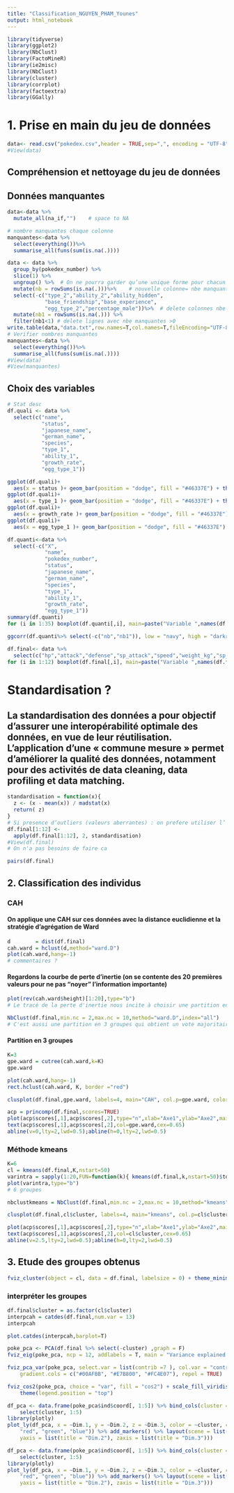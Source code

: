 ```yaml
---
title: "Classification_NGUYEN_PHAM_Younes"
output: html_notebook
---
```

```r
library(tidyverse)
library(ggplot2)
library(NbClust)
library(FactoMineR)
library(ie2misc)
library(NbClust)
library(cluster)
library(corrplot)
library(factoextra)
library(GGally)
```

# 1. Prise en main du jeu de données

```r
data<- read.csv("pokedex.csv",header = TRUE,sep=",", encoding = "UTF-8")
#View(data)
```

## Compréhension et nettoyage du jeu de données
## Données manquantes
```r
data<-data %>% 
  mutate_all(na_if,"")    # space to NA 

# nombre manquantes chaque colonne  
manquantes<-data %>% 
  select(everything())%>%
  summarise_all(funs(sum(is.na(.))))  

data <- data %>% 
  group_by(pokedex_number) %>% 
  slice(1) %>% 
  ungroup() %>%  # On ne pourra garder qu’une unique forme pour chacun ( choisir premier individu pour chaque formes )
  mutate(nb = rowSums(is.na(.)))%>%    # nouvelle colonne= nbe manquantes pour chaque lignes    
  select(-c("type_2","ability_2","ability_hidden",
            "base_friendship","base_experience",
            "egg_type_2","percentage_male"))%>%  # delete colonnes nbe manquantes >50
  mutate(nb1 = rowSums(is.na(.))) %>% 
  filter(nb1<1) # delete lignes avec nbe manquantes >0
write.table(data,"data.txt",row.names=T,col.names=T,fileEncoding="UTF-8")
# Verifier nombres manquantes 
manquantes<-data %>% 
  select(everything())%>%
  summarise_all(funs(sum(is.na(.)))) 
#View(data)
#View(manquantes)
```
## Choix des variables 
```r
# Stat desc 
df.quali <- data %>% 
  select(c("name",
           "status",
           "japanese_name",
           "german_name",
           "species",
           "type_1",
           "ability_1",
           "growth_rate",
           "egg_type_1"))

ggplot(df.quali)+ 
  aes(x = status )+ geom_bar(position = "dodge", fill = "#46337E") + theme_gray()
ggplot(df.quali)+ 
  aes(x = type_1 )+ geom_bar(position = "dodge", fill = "#46337E") + theme_gray()
ggplot(df.quali)+ 
  aes(x = growth_rate )+ geom_bar(position = "dodge", fill = "#46337E") + theme_gray()
ggplot(df.quali)+ 
  aes(x = egg_type_1 )+ geom_bar(position = "dodge", fill = "#46337E") + theme_gray()

```
```r
df.quanti<-data %>% 
  select(-c("X",
            "name",
            "pokedex_number",
            "status",
            "japanese_name",
            "german_name",
            "species",
            "type_1",
            "ability_1",
            "growth_rate",
            "egg_type_1"))
summary(df.quanti)
for (i in 1:35) boxplot(df.quanti[,i], main=paste("Variable ",names(df.quanti)[i],sep=""))
```
```r
ggcorr(df.quanti%>% select(-c("nb","nb1")), low = "navy", high = "darkred", hjust = 1, size = 3, label = TRUE,label_size = 2)
```


```r
df.final<- data %>% 
  select(c("hp","attack","defense","sp_attack","speed","weight_kg","sp_defense","catch_rate","egg_cycles","against_poison","against_ground","against_flying"))
for (i in 1:12) boxplot(df.final[,i], main=paste("Variable ",names(df.final)[i],sep=""))
```
# Standardisation ?
## La standardisation des données a pour objectif d’assurer une interopérabilité optimale des données, en vue de leur réutilisation. L’application d’une « commune mesure » permet d’améliorer la qualité des données, notamment pour des activités de data cleaning, data profiling et data matching.
```r
standardisation = function(x){
  z <- (x - mean(x)) / madstat(x)
  return( z)
}
# Si presence d’outliers (valeurs aberrantes) : on prefere utiliser l’´ecartmoyen absolu (mean absolute deviation)
df.final[1:12] <-
  apply(df.final[1:12], 2, standardisation)
#View(df.final)
# On n'a pas besoins de faire ca 
```


```r
pairs(df.final)
```
## 2. Classification des individus
### CAH 
#### On applique une CAH sur ces données avec la distance euclidienne et la stratégie d'agrégation de Ward
```r
d        = dist(df.final)
cah.ward = hclust(d,method="ward.D")
plot(cah.ward,hang=-1)
# commentaires ? 
```

#### Regardons la courbe de perte d'inertie (on se contente des 20 premières valeurs pour ne pas "noyer" l'information importante)
```r
plot(rev(cah.ward$height)[1:20],type="b")
# Le tracé de la perte d'inertie nous incite à choisir une partition en 3 groupes 
```

```r
NbClust(df.final,min.nc = 2,max.nc = 10,method="ward.D",index="all")
# C'est aussi une partition en 3 groupes qui obtient un vote majoritaire, nous confortant dans notre premier choix. Néanmoins, on peut déjà observé la variabilité des réponses apportées par les différents critères. Cela souligne l'importance de garder une inspection visuelle de la courbe d'inertie/dendrogramme.
```
#### Partition en 3 groupes
```r
K=3
gpe.ward = cutree(cah.ward,k=K)
gpe.ward
```
```r
plot(cah.ward,hang=-1)
rect.hclust(cah.ward, K, border ="red")
```
```r
clusplot(df.final,gpe.ward, labels=4, main="CAH", col.p=gpe.ward, color=gpe.ward, shade=gpe.ward)
```

```r
acp = princomp(df.final,scores=TRUE)
plot(acp$scores[,1],acp$scores[,2],type="n",xlab="Axe1",ylab="Axe2",main="CAH")
text(acp$scores[,1],acp$scores[,2],col=gpe.ward,cex=0.65)
abline(v=0,lty=2,lwd=0.5);abline(h=0,lty=2,lwd=0.5)
```

### Méthode kmeans

```r
K=6
cl = kmeans(df.final,K,nstart=50)
varintra = sapply(1:20,FUN=function(k){ kmeans(df.final,k,nstart=50)$tot.withinss })
plot(varintra,type="b")
# 6 groupes 
```


```r
nbclustkmeans = NbClust(df.final,min.nc = 2,max.nc = 10,method="kmeans",index="all")
```
```r
clusplot(df.final,cl$cluster, labels=4, main="kmeans", col.p=cl$cluster, color=cl$cluster, shade=cl$cluster)
```
```r
plot(acp$scores[,1],acp$scores[,2],type="n",xlab="Axe1",ylab="Axe2",main="K-means")
text(acp$scores[,1],acp$scores[,2],col=cl$cluster,cex=0.65)
abline(v=2.5,lty=2,lwd=0.5);abline(h=0,lty=2,lwd=0.5)
```

## 3. Etude des groupes obtenus
```r
fviz_cluster(object = cl, data = df.final, labelsize = 0) + theme_minimal()
```
### interpréter les groupes

```r
df.final$cluster = as.factor(cl$cluster)
interpcah = catdes(df.final,num.var = 13)
interpcah
```
```r
plot.catdes(interpcah,barplot=T)
```


```r
poke_pca <- PCA(df.final %>% select(-cluster) ,graph = F)
fviz_eig(poke_pca, ncp = 12, addlabels = T, main = "Variance explained by each dimensions")
```
```r
fviz_pca_var(poke_pca, select.var = list(contrib =7 ), col.var = "contrib", 
    gradient.cols = c("#00AFBB", "#E7B800", "#FC4E07"), repel = TRUE)
```
```r
fviz_cos2(poke_pca, choice = "var", fill = "cos2") + scale_fill_viridis_c(option = "B") + 
    theme(legend.position = "top")
```
```r
df_pca <- data.frame(poke_pca$ind$coord[, 1:5]) %>% bind_cols(cluster = as.factor(cl$cluster)) %>% 
    select(cluster, 1:5)
library(plotly)
plot_ly(df_pca, x = ~Dim.1, y = ~Dim.2, z = ~Dim.3, color = ~cluster, colors = c("black", 
    "red", "green", "blue")) %>% add_markers() %>% layout(scene = list(xaxis = list(title = "Dim.1"), 
    yaxis = list(title = "Dim.2"), zaxis = list(title = "Dim.3")))
```
```r
df_pca <- data.frame(poke_pca$ind$coord[, 1:5]) %>% bind_cols(cluster = as.factor(cl$cluster)) %>% 
    select(cluster, 1:5)
library(plotly)
plot_ly(df_pca, x = ~Dim.1, y = ~Dim.2, z = ~Dim.3, color = ~cluster, colors = c("black", 
    "red", "green", "blue")) %>% add_markers() %>% layout(scene = list(xaxis = list(title = "Dim.1"), 
    yaxis = list(title = "Dim.2"), zaxis = list(title = "Dim.3")))
```























